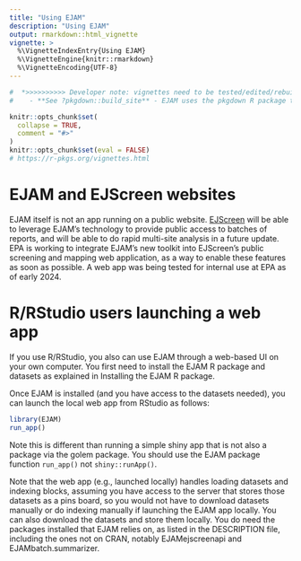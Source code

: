 ```yaml
---
title: "Using EJAM"
description: "Using EJAM"
output: rmarkdown::html_vignette
vignette: >
  %\VignetteIndexEntry{Using EJAM}
  %\VignetteEngine{knitr::rmarkdown}
  %\VignetteEncoding{UTF-8}
---
```

```r
#  *>>>>>>>>>> Developer note: vignettes need to be tested/edited/rebuilt regularly <<<<<<<<<<<*
#    - **See ?pkgdown::build_site** - EJAM uses the pkgdown R package to build help and articles/ vignettes as web pages
```

```r
knitr::opts_chunk$set(
  collapse = TRUE,
  comment = "#>"
)
knitr::opts_chunk$set(eval = FALSE)
# https://r-pkgs.org/vignettes.html
```

# EJAM and EJScreen websites

EJAM itself is not an app running on a public website. [EJScreen](https://www.epa.gov/ejscreen "https://www.epa.gov/ejscreen"){.uri target="_blank" rel="noreferrer noopener"} will be able to leverage EJAM's technology to provide public access to batches of reports, and will be able to do rapid multi-site analysis in a future update. EPA is working to integrate EJAM's new toolkit into EJScreen's public screening and mapping web application, as a way to enable these features as soon as possible. A web app was being tested for internal use at EPA as of early 2024.

<!--
As of mid 2024, EPA staff can try a live beta test version of the EJAM web app - The beta test is accessible only at EPA offices or via VPN.

You must be inside EPA's network (e.g. using VPN) to access the EJAM web app, and need to authenticate with PIV card, currently.

EJAM is still in active development, and is a work in progress, so not everything is bug-free yet and changes are being made, so we are seeking feedback and input on bugs, usability issues, performance, clarity, and ideas for enhancements with possible new features and functionality.

Information about how to use the web app may be provided elsewhere at some point, but the app is meant to be relatively easy for an analyst to use without any training or user guide.
-->
# R/RStudio users launching a web app

If you use R/RStudio, you also can use EJAM through a web-based UI on your own computer. You first need to install the EJAM R package and datasets as explained in Installing the EJAM R package.

Once EJAM is installed (and you have access to the datasets needed), you can launch the local web app from RStudio as follows:

```r
library(EJAM)
run_app()
```

Note this is different than running a simple shiny app that is not also a package via the golem package. You should use the EJAM package function `run_app()` not `shiny::runApp()`.

Note that the web app (e.g., launched locally) handles loading datasets and indexing blocks, assuming you have access to the server that stores those datasets as a pins board, so you would not have to download datasets manually or do indexing manually if launching the EJAM app locally. You can also download the datasets and store them locally. You do need the packages installed that EJAM relies on, as listed in the DESCRIPTION file, including the ones not on CRAN, notably EJAMejscreenapi and EJAMbatch.summarizer.

<!--
EJAM has a series of high-level functions that an analyst can use in RStudio - EJAM can be installed and then used in RStudio as explained in the articles on Installing the EJAM R package and the Quick Start Guide.
-->
